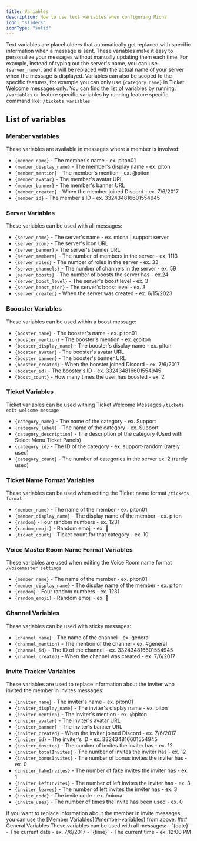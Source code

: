 ```yaml
---
title: Variables
description: How to use text variables when configuring Miona
icon: "sliders"
iconType: "solid"
---
```


Text variables are placeholders that automatically get replaced with specific information when a message is sent. These variables make it easy to personalize your messages without manually updating them each time. For example, instead of typing out the server's name, you can use `{server_name}`, and it will be replaced with the actual name of your server when the message is displayed.
Variables can also be scoped to the specific features, for example you can only use `{category_name}` in Ticket Welcome messages only.
You can find the list of variables by running:
```/variables```
or feature specific variables by running feature specific command like:
```/tickets variables```

## List of variables
### Member variables
These variables are available in messages where a member is involved:
- `{member_name}` - The member's name - ex. piton01
- `{member_display_name}` - The member's display name - ex. piton
- `{member_mention}` - The member's mention - ex. @piton
- `{member_avatar}` - The member's avatar URL
- `{member_banner}` - The member's banner URL
- `{member_created}` - When the member joined Discord - ex. 7/6/2017
- `{member_id}` - The member's ID - ex. 332434816601554945
### Server Variables
These variables can be used with all messages:
- `{server_name}` - The server's name - ex. miona | support server
- `{server_icon}` - The server's icon URL
- `{server_banner}` - The server's banner URL
- `{server_members}` - The number of members in the server - ex. 1113
- `{server_roles}` - The number of roles in the server - ex. 33
- `{server_channels}` - The number of channels in the server - ex. 59
- `{server_boosts}` - The number of boosts the server has - ex.24
- `{server_boost_level}` - The server's boost level - ex. 3
- `{server_boost_tier}` - The server's boost level - ex. 3
- `{server_created}` - When the server was created - ex. 6/15/2023
### Boooster Variables
These variables can be used within a boost message:
- `{booster_name}` - The booster's name - ex. piton01
- `{booster_mention}` - The booster's mention - ex. @piton
- `{booster_display_name}` - The booster's display name - ex. piton
- `{booster_avatar}` - The booster's avatar URL
- `{booster_banner}` - The booster's banner URL
- `{booster_created}` - When the booster joined Discord - ex. 7/6/2017
- `{booster_id}` - The booster's ID - ex. 332434816601554945
- `{boost_count}` - How many times the user has boosted - ex. 2
### Ticket Variables
Ticket variables can be used withing Ticket Welcome Messages `/tickets edit-welcome-message`
- `{category_name}` - The name of the category - ex. Support
- `{category_label}` - The name of the category - ex. Support
- `{category_description}` - The description of the category (Used with Select Menu Ticket Panels)
- `{category_id}` - The ID of the category - ex. support-random (rarely used)
- `{category_count}` - The number of categories in the server ex. 2 (rarely used)
### Ticket Name Format Variables
These variables can be used when editing the Ticket name format `/tickets format`
- `{member_name}` - The name of the member - ex. piton01
- `{member_display_name}` - The display name of the member - ex. piton
- `{random}` - Four random numbers - ex. 1231
- `{random_emoji}` - Random emoji - ex. 🎉
- `{ticket_count}` - Ticket count for that category - ex. 10
### Voice Master Room Name Format Variables
These variables are used when editing the Voice Room name format `/voicemaster settings`
- `{member_name}` - The name of the member - ex. piton01
- `{member_display_name}` - The display name of the member - ex. piton
- `{random}` - Four random numbers - ex. 1231
- `{random_emoji}` - Random emoji - ex. 🎉
### Channel Variables
These variables can be used with sticky messages:
- `{channel_name}` - The name of the channel - ex. general
- `{channel_mention}` - The mention of the channel - ex. #general
- `{channel_id}` - The ID of the channel - ex. 332434816601554945
- `{channel_created}` - When the channel was created - ex. 7/6/2017
### Invite Tracker Variables
These variables are used to replace information about the inviter who invited the member in invites messages:
- `{inviter_name}` - The inviter's name - ex. piton01
- `{inviter_display_name}` - The inviter's display name - ex. piton
- `{inviter_mention}` - The inviter's mention - ex. @piton
- `{inviter_avatar}` - The inviter's avatar URL
- `{inviter_banner}` - The inviter's banner URL
- `{inviter_created}` - When the inviter joined Discord - ex. 7/6/2017
- `{inviter_id}` - The inviter's ID - ex. 332434816601554945
- `{inviter_invites}` - The number of invites the inviter has - ex. 12
- `{inviter_totalInvites}` - The number of invites the inviter has - ex. 12
- `{inviter_bonusInvites}` - The number of bonus invites the inviter has - ex. 0
- `{inviter_fakeInvites}` - The number of fake invites the inviter has - ex. 1
- `{inviter_leftInvites}` - The number of left invites the inviter has - ex. 3
- `{inviter_leaves}` - The number of left invites the inviter has - ex. 3
- `{invite_code}` - The invite code - ex. /miona
- `{invite_uses}` - The number of times the invite has been used - ex. 0
<Note>
If you want to replace information about the member in invite messages, you can use the [Member Variables](#member-variables) from above.
</Note>
### General Variables
These variables can be used with all messages:
- `{date}` - The current date - ex. 7/6/2017
- `{time}` - The current time - ex. 12:00 PM